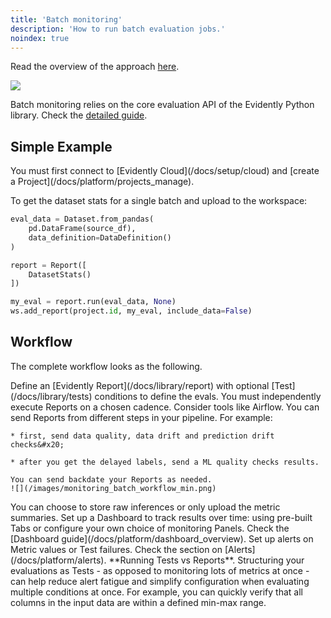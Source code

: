 ```yaml
---
title: 'Batch monitoring'
description: 'How to run batch evaluation jobs.'
noindex: true
---
```


Read the overview of the approach [here](/docs/platform/monitoring_overview).

![](/images/monitoring_flow_batch.png)

Batch monitoring relies on the core evaluation API of the Evidently Python library. Check the [detailed guide](/docs/library/evaluations_overview).

## Simple Example

<Tip>
  You must first connect to [Evidently Cloud](/docs/setup/cloud) and [create a Project](/docs/platform/projects_manage).
</Tip>

To get the dataset stats for a single batch and upload to the workspace:

```python
eval_data = Dataset.from_pandas(
    pd.DataFrame(source_df),
    data_definition=DataDefinition()
)

report = Report([
    DatasetStats()
])

my_eval = report.run(eval_data, None)
ws.add_report(project.id, my_eval, include_data=False)
```

## Workflow

The complete workflow looks as the following.

<Steps>
  <Step title="Configure the metrics">
    Define an [Evidently Report](/docs/library/report) with optional [Test](/docs/library/tests) conditions to define the evals.
  </Step>

  <Step title="Run the evals">
    You must independently execute Reports on a chosen cadence. Consider tools like Airflow. You can send Reports from different steps in your pipeline. For example:

    * first, send data quality, data drift and prediction drift checks&#x20;

    * after you get the delayed labels, send a ML quality checks results.

    You can send backdate your Reports as needed.
    ![](/images/monitoring_batch_workflow_min.png)
  </Step>

  <Step title="Upload to the platform">
    You can choose to store raw inferences or only upload the metric summaries.
  </Step>

  <Step title="Configure the Dashboard">
    Set up a Dashboard to track results over time: using pre-built Tabs or configure your own choice of monitoring Panels. Check the [Dashboard guide](/docs/platform/dashboard_overview).&#x20;
  </Step>

  <Step title="Configure alerts">
    Set up alerts on Metric values or Test failures. Check the section on [Alerts](/docs/platform/alerts).
  </Step>
</Steps>

<Tip>
  **Running Tests vs Reports**. Structuring your evaluations as Tests - as opposed to monitoring lots of metrics at once - can help reduce alert fatigue and simplify configuration when evaluating multiple conditions at once. For example, you can quickly verify that all columns in the input data are within a defined min-max range.
</Tip>